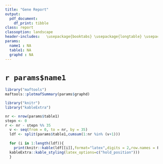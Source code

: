 ```yaml
---
title: "Gene Report"
output: 
  pdf_document:
    df_print: tibble
class: report
classoption: landscape
header-includes:   \usepackage{booktabs} \usepackage{longtable} \usepackage{array} \usepackage{multirow} \usepackage{wrapfig} \usepackage{float} \usepackage{colortbl} \usepackage{pdflscape} \usepackage{tabu} \usepackage{threeparttable} \usepackage{threeparttablex} \usepackage[normalem]{ulem} \usepackage{makecell} \usepackage{xcolor} 
params:
  name1 : NA
  table1: NA
  graphd : NA
---
```

# ``r params$name1``
```r
library("maftools")
maftools::plotmafSummary(params$graphd)

```


```r
library("knitr")
library("kableExtra")

nr <- nrow(params$table1)
stepn <- 0
r <- nr - stepn %% 35 
  v <- seq(from = 0, to = nr, by = 35)
  ldf <- split(params$table1,cumsum(1:nr %in% (v+1)))
  
  for (i in 1:length(ldf)){
    print(knitr::kable(ldf[[i]],format="latex",digits = 2,row.names = F, booktabs = T) %>%
  kableExtra::kable_styling(latex_options=c("hold_position")))
  }





```
